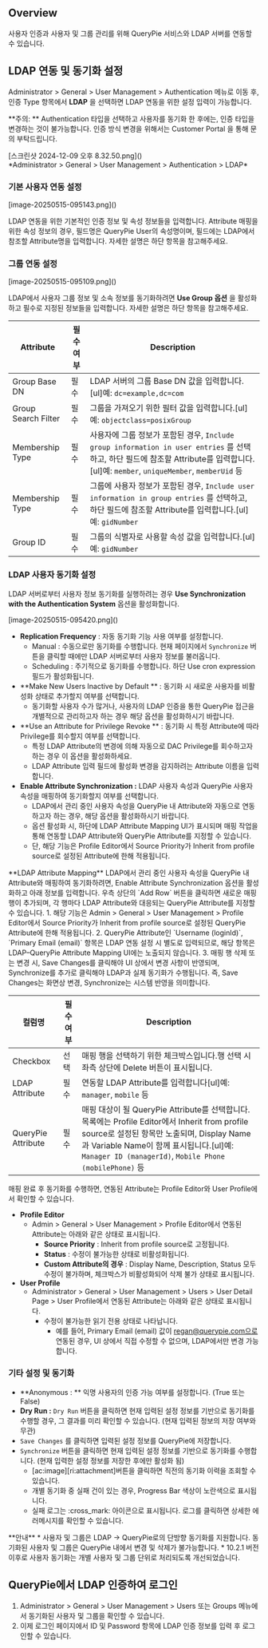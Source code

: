
## Overview
사용자 인증과 사용자 및 그룹 관리를 위해 QueryPie 서비스와 LDAP 서버를 연동할 수 있습니다.



## LDAP 연동 및 동기화 설정
Administrator &gt; General &gt; User Management &gt; Authentication 메뉴로 이동 후, 인증 Type 항목에서 **LDAP** 을 선택하면 LDAP 연동을 위한 설정 입력이 가능합니다.

<Callout type="important">
**주의: ** Authentication 타입을 선택하고 사용자를 동기화 한 후에는, 인증 타입을 변경하는 것이 불가능합니다.  인증 방식 변경을 위해서는 Customer Portal 을 통해 문의 부탁드립니다. 
</Callout>

<p align="center">
<div>[스크린샷 2024-12-09 오후 8.32.50.png]()</div>
*Administrator &gt; General &gt; User Management &gt; Authentication &gt; LDAP*
</p>

### 기본 사용자 연동 설정
<p align="center">
<div>[image-20250515-095143.png]()</div>
</p>

LDAP 연동을 위한 기본적인 인증 정보 및 속성 정보들을 입력합니다. Attribute 매핑을 위한 속성 정보의 경우, 필드명은 QueryPie User의 속성명이며, 필드에는 LDAP에서 참조할 Attribute명을 입력합니다. 자세한 설명은 하단 항목을 참고해주세요.

### 그룹 연동 설정
<p align="center">
<div>[image-20250515-095109.png]()</div>
</p>

LDAP에서 사용자 그룹 정보 및 소속 정보를 동기화하려면 **Use Group 옵션** 을 활성화하고 필수로 지정된 정보들을 입력합니다. 자세한 설명은 하단 항목을 참고해주세요.

| **Attribute**       | **필수 여부** | **Description**                                                                                                                                    |
| ------------------- | --------- | -------------------------------------------------------------------------------------------------------------------------------------------------- |
| Group Base DN       | 필수        | LDAP 서버의 그룹 Base DN 값을 입력합니다.[ul]예: `dc=example,dc=com`                                                                                            |
| Group Search Filter | 필수        | 그룹을 가져오기 위한 필터 값을 입력합니다.[ul]예: `objectclass=posixGroup`                                                                                            |
| Membership Type     | 필수        | 사용자에 그룹 정보가 포함된 경우, `Include group information in user entries` 를 선택하고, 하단 필드에 참조할 Attribute를 입력합니다.[ul]예: `member`, `uniqueMember`, `memberUid` 등 |
| Membership Type     | 필수        | 그룹에 사용자 정보가 포함된 경우, `Include user information in group entries` 를 선택하고, 하단 필드에 참조할 Attribute를 입력합니다.[ul]예: `gidNumber`                             |
| Group ID            | 필수        | 그룹의 식별자로 사용할 속성 값을 입력합니다.[ul]예: `gidNumber`                                                                                                        |

### LDAP 사용자 동기화 설정
LDAP 서버로부터 사용자 정보 동기화를 실행하려는 경우 **Use Synchronization with the Authentication System** 옵션을 활성화합니다.

<p align="center">
<div>[image-20250515-095420.png]()</div>
</p>

* **Replication Frequency**  : 자동 동기화 기능 사용 여부를 설정합니다.
    * Manual : 수동으로만 동기화를 수행합니다. 현재 페이지에서 `Synchronize` 버튼을 클릭할 때에만 LDAP 서버로부터 사용자 정보를 불러옵니다.
    * Scheduling : 주기적으로 동기화를 수행합니다. 하단 Use cron expression 필드가 활성화됩니다.
* **Make New Users Inactive by Default ** : 동기화 시 새로운 사용자를 비활성화 상태로 추가할지 여부를 선택합니다.
    * 동기화할 사용자 수가 많거나, 사용자의 LDAP 인증을 통한 QueryPie 접근을 개별적으로 관리하고자 하는 경우 해당 옵션을 활성화하시기 바랍니다.
* **Use an Attribute for Privilege Revoke ** : 동기화 시 특정 Attribute에 따라 Privilege를 회수할지 여부를 선택합니다.
    * 특정 LDAP Attribute의 변경에 의해 자동으로 DAC Privilege를 회수하고자 하는 경우 이 옵션을 활성화하세요.
    * LDAP Attribute 입력 필드에 활성화 변경을 감지하려는 Attribute 이름을 입력합니다.
* **Enable Attribute Synchronization :**  LDAP 사용자 속성과 QueryPie 사용자 속성을 매핑하여 동기화할지 여부를 선택합니다.
    * LDAP에서 관리 중인 사용자 속성을 QueryPie 내 Attribute와 자동으로 연동하고자 하는 경우, 해당 옵션을 활성화하시기 바랍니다.
    * 옵션 활성화 시, 하단에 LDAP Attribute Mapping UI가 표시되며 매핑 작업을 통해 연동할 LDAP Attribute와 QueryPie Attribute를 지정할 수 있습니다.
    * 단, 해당 기능은 Profile Editor에서 Source Priority가 Inherit from profile source로 설정된 Attribute에 한해 적용됩니다.

<Callout type="info">
**LDAP Attribute Mapping** 
LDAP에서 관리 중인 사용자 속성을 QueryPie 내 Attribute와 매핑하여 동기화하려면, Enable Attribute Synchronization 옵션을 활성화하고 아래 정보를 입력합니다. 
우측 상단의 `Add Row` 버튼을 클릭하면 새로운 매핑 행이 추가되며, 각 행마다 LDAP Attribute와 대응되는 QueryPie Attribute를 지정할 수 있습니다. 
1. 해당 기능은 Admin &gt; General &gt; User Management &gt; Profile Editor에서 Source Priority가 Inherit from profile source로 설정된 QueryPie Attribute에 한해 적용됩니다.
2. QueryPie Attribute인 `Username (loginId)`, `Primary Email (email)` 항목은 LDAP 연동 설정 시 별도로 입력되므로, 해당 항목은 LDAP–QueryPie Attribute Mapping UI에는 노출되지 않습니다.
3. 매핑 행 삭제 또는 변경 시, Save Changes를 클릭해야 UI 상에서 변경 사항이 반영되며, Synchronize를 추가로 클릭해야 LDAP과 실제 동기화가 수행됩니다. 즉, Save Changes는 화면상 변경, Synchronize는 시스템 반영을 의미합니다.
</Callout>

| **컬럼명**            | **필수 여부** | **Description**                                                                                                                                                                                            |
| ------------------ | --------- | ---------------------------------------------------------------------------------------------------------------------------------------------------------------------------------------------------------- |
| Checkbox           | 선택        | 매핑 행을 선택하기 위한 체크박스입니다.행 선택 시 좌측 상단에 Delete 버튼이 표시됩니다.                                                                                                                                                      |
| LDAP Attribute     | 필수        | 연동할 LDAP Attribute를 입력합니다[ul]예: `manager`, `mobile` 등                                                                                                                                                      |
| QueryPie Attribute | 필수        | 매핑 대상이 될 QueryPie Attribute를 선택합니다.목록에는 Profile Editor에서 Inherit from profile source로 설정된 항목만 노출되며, Display Name과 Variable Name이 함께 표시됩니다.[ul]예: `Manager ID (managerId)`,  `Mobile Phone (mobilePhone)` 등 |

매핑 완료 후 동기화를 수행하면, 연동된 Attribute는 Profile Editor와 User Profile에서 확인할 수 있습니다.

* **Profile Editor**
    * Admin &gt; General &gt; User Management &gt; Profile Editor에서 연동된 Attribute는 아래와 같은 상태로 표시됩니다.
        * **Source Priority**  : Inherit from profile source로 고정됩니다.
        * **Status**  : 수정이 불가능한 상태로 비활성화됩니다.
        * **Custom Attribute의 경우** : Display Name, Description, Status 모두 수정이 불가하며, 체크박스가 비활성화되어 삭제 불가 상태로 표시됩니다.
* **User Profile**
    * Administrator &gt; General &gt; User Management &gt; Users &gt; User Detail Page &gt; User Profile에서 연동된 Attribute는 아래와 같은 상태로 표시됩니다.
        * 수정이 불가능한 읽기 전용 상태로 나타납니다.
            * 예를 들어, Primary Email (email) 값이 regan@querypie.com으로 연동된 경우, UI 상에서 직접 수정할 수 없으며, LDAP에서만 변경 가능합니다.

### 기타 설정 및 동기화
* **Anonymous : ** 익명 사용자의 인증 가능 여부를 설정합니다. (True 또는 False)
* **Dry Run :**  `Dry Run` 버튼을 클릭하면 현재 입력된 설정 정보를 기반으로 동기화를 수행할 경우, 그 결과를 미리 확인할 수 있습니다. (현재 입력된 정보의 저장 여부와 무관)
* `Save Changes` 를 클릭하면 입력된 설정 정보를 QueryPie에 저장합니다.
* `Synchronize` 버튼을 클릭하면 현재 입력된 설정 정보를 기반으로 동기화를 수행합니다. (현재 입력한 설정 정보를 저장한 후에만 활성화 됨)
    * [ac:image][ri:attachment]버튼을 클릭하면 직전의 동기화 이력을 조회할 수 있습니다.
    * 개별 동기화 중 실패 건이 있는 경우, Progress Bar 색상이 노란색으로 표시됩니다.
    * 실패 로그는 :cross_mark: 아이콘으로 표시됩니다. 로그를 클릭하면 상세한 에러메시지를 확인할 수 있습니다.



<Callout type="info">
**안내** 
* 사용자 및 그룹은 LDAP → QueryPie로의 단방향 동기화를 지원합니다. 동기화된 사용자 및 그룹은 QueryPie 내에서 변경 및 삭제가 불가능합니다.
* 10.2.1 버전 이후로 사용자 동기화는 개별 사용자 및 그룹 단위로 처리되도록 개선되었습니다.
</Callout>



## QueryPie에서 LDAP 인증하여 로그인
1. Administrator &gt; General &gt; User Management &gt; Users 또는 Groups 메뉴에서 동기화된 사용자 및 그룹을 확인할 수 있습니다.
2. 이제 로그인 페이지에서 ID 및 Password 항목에 LDAP 인증 정보를 입력 후 로그인할 수 있습니다.
